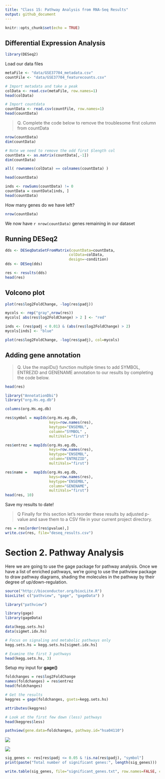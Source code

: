 ```yaml
---
title: "Class 15: Pathway Analysis from RNA-Seq Results"
output: github_document
---
```


```r
knitr::opts_chunk$set(echo = TRUE)
```

## Differential Expression Analysis

```r
library(DESeq2)

```

Load our data files
```r
metaFile <- "data/GSE37704_metadata.csv"
countFile <- "data/GSE37704_featurecounts.csv"

# Import metadata and take a peak
colData <- read.csv(metaFile, row.names=1)
head(colData)
```

```r
# Import countdata
countData <- read.csv(countFile, row.names=1)
head(countData)
```

> Q. Complete the code below to remove the troublesome first column from countData

```r
nrow(countData)
dim(countData)
```

```r
# Note we need to remove the odd first $length col
countData <- as.matrix(countData[,-1])
dim(countData)
```


```r
all( rownames(colData) == colnames(countData) )
```


```r
head(countData)
```


```r
inds <- rowSums(countData) != 0
countData = countData[inds, ]
head(countData)
```

How many genes do we have left?
```r
nrow(countData)
```

We now have `r nrow(countData)` genes remaining in our dataset


## Running DESeq2

```r
dds <- DESeqDataSetFromMatrix(countData=countData,
                             colData=colData,
                             design=~condition)
dds <- DESeq(dds)
```

```r
res <- results(dds)
head(res)
```

## Volcono plot

```r
plot(res$log2FoldChange, -log(res$padj))
```


```r
mycols <- rep("gray",nrow(res))
mycols[ abs(res$log2FoldChange) > 2 ] <- "red"

inds <- (res$padj < 0.01) & (abs(res$log2FoldChange) > 2)
mycols[inds] <- "blue"

plot(res$log2FoldChange, -log(res$padj), col=mycols)

```

## Adding gene annotation


> Q. Use the mapIDs() function multiple times to add SYMBOL, ENTREZID and GENENAME annotation to our results by completing the code below.

```r
head(res)
```



```r
library("AnnotationDbi")
library("org.Hs.eg.db")

columns(org.Hs.eg.db)

res$symbol = mapIds(org.Hs.eg.db,
                    keys=row.names(res), 
                    keytype="ENSEMBL",
                    column="SYMBOL" ,
                    multiVals="first")

res$entrez = mapIds(org.Hs.eg.db,
                    keys=row.names(res),
                    keytype="ENSEMBL",
                    column="ENTREZID",
                    multiVals="first")

res$name =   mapIds(org.Hs.eg.db,
                    keys=row.names(res),
                    keytype="ENSEMBL",
                    column="GENENAME",
                    multiVals="first")
head(res, 10)
```

Save my results to date!

> Q Finally for this section let’s reorder these results by adjusted p-value and save them to a CSV file in your current project directory.

```r
res = res[order(res$pvalue),]
write.csv(res, file="deseq_results.csv")
```


# Section 2. Pathway Analysis

Here we are going to use the gage package for pathway analysis. Once we have a list of enriched pathways, we’re going to use the pathview package to draw pathway diagrams, shading the molecules in the pathway by their degree of up/down-regulation.

```r
source("http://bioconductor.org/biocLite.R")
biocLite( c("pathview", "gage", "gageData") )
```

```r
library("pathview")
```

```r
library(gage)
library(gageData)

data(kegg.sets.hs)
data(sigmet.idx.hs)

# Focus on signaling and metabolic pathways only
kegg.sets.hs = kegg.sets.hs[sigmet.idx.hs]

# Examine the first 3 pathways
head(kegg.sets.hs, 3)
```

Setup my input for **gage()**

```r
foldchanges = res$log2FoldChange
names(foldchanges) = res$entrez
head(foldchanges)
```

```r
# Get the results
keggres = gage(foldchanges, gsets=kegg.sets.hs)
```

```r
attributes(keggres)
```

```r
# Look at the first few down (less) pathways
head(keggres$less)
```

```r
pathview(gene.data=foldchanges, pathway.id="hsa04110")
```


![](hsa04110.pathview.png)

![](https://bioboot.github.io/bggn213_W19/assets/img/logo.png)

```r
sig_genes <- res[res$padj <= 0.05 & !is.na(res$padj), "symbol"]
print(paste("Total number of significant genes:", length(sig_genes)))
```

```r
write.table(sig_genes, file="significant_genes.txt", row.names=FALSE, col.names=FALSE, quote=FALSE)
```

